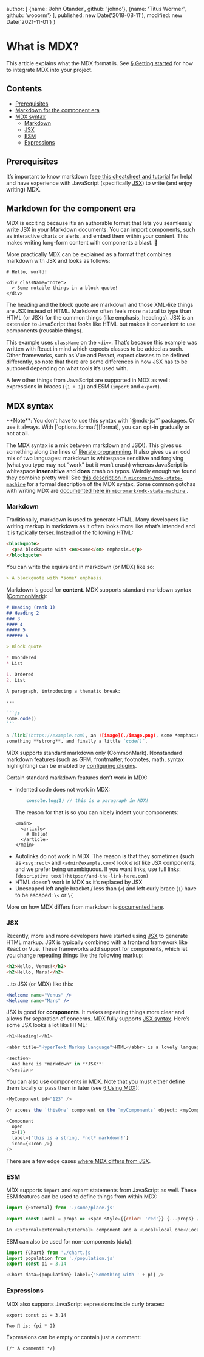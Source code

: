   author: [
    {name: 'John Otander', github: 'johno'},
    {name: 'Titus Wormer', github: 'wooorm'}
  ],
  published: new Date('2018-08-11'),
  modified: new Date('2021-11-01')
}

# What is MDX?

This article explains what the MDX format is.
See [§ Getting started][start] for how to integrate MDX into your project.

## Contents

*   [Prerequisites](#prerequisites)
*   [Markdown for the component era](#markdown-for-the-component-era)
*   [MDX syntax](#mdx-syntax)
    *   [Markdown](#markdown)
    *   [JSX](#jsx)
    *   [ESM](#esm)
    *   [Expressions](#expressions)

## Prerequisites

It’s important to know markdown
([see this cheatsheet and tutorial][commonmark-help] for help) and have
experience with JavaScript (specifically [JSX][jsx-spec]) to write (and enjoy
writing) MDX.

## Markdown for the component era

MDX is exciting because it’s an authorable format that lets you seamlessly write
JSX in your Markdown documents.
You can import components, such as interactive charts or alerts, and embed them
within your content.
This makes writing long-form content with components a blast.
🚀

More practically MDX can be explained as a format that combines markdown with
JSX and looks as follows:

```mdx
# Hello, world!

<div className="note">
  > Some notable things in a block quote!
</div>
```

The heading and the block quote are markdown and those XML-like things are JSX
instead of HTML.
Markdown often feels more natural to type than HTML (or JSX) for the common
things (like emphasis, headings).
JSX is an extension to JavaScript that *looks* like HTML but makes it convenient
to use components (reusable things).

This example uses `className` on the `<div>`.
That’s because this example was written with React in mind which expects classes
to be added as such.
Other frameworks, such as Vue and Preact, expect classes to be defined
differently, so note that there are some differences in how JSX has to be
authored depending on what tools it’s used with.

A few other things from JavaScript are supported in MDX as well: expressions in
braces (`{1 + 1}`) and ESM (`import` and `export`).

## MDX syntax

<Note type="info">
  **Note**:
  You don’t have to use this syntax with `@mdx-js/*` packages.
  Or use it always.
  With [`options.format`][format], you can opt-in gradually or not at all.
</Note>

The MDX syntax is a mix between markdown and JS(X).
This gives us something along the lines of [literate programming][lit].
It also gives us an odd mix of two languages: markdown is whitespace sensitive
and forgiving (what you type may not “work” but it won’t crash) whereas
JavaScript is whitespace **insensitive** and **does** crash on typos.
Weirdly enough we found they combine pretty well!
See [this description in
`micromark/mdx-state-machine`](https://github.com/micromark/mdx-state-machine#71-syntax)
for a formal description of the MDX syntax.
Some common gotchas with writing MDX are
[documented here in `micromark/mdx-state-machine`
](https://github.com/micromark/mdx-state-machine#74-common-mdx-gotchas).

### Markdown

Traditionally, markdown is used to generate HTML.
Many developers like writing markup in markdown as it often looks more like
what’s intended and it is typically terser.
Instead of the following HTML:

```html
<blockquote>
  <p>A blockquote with <em>some</em> emphasis.</p>
</blockquote>
```

You can write the equivalent in markdown (or MDX) like so:

```md
> A blockquote with *some* emphasis.
```

Markdown is good for **content**.
MDX supports standard markdown syntax ([CommonMark][]):

````md
# Heading (rank 1)
## Heading 2
### 3
#### 4
##### 5
###### 6

> Block quote

* Unordered
* List

1. Ordered
2. List

A paragraph, introducing a thematic break:

---

```js
some.code()
```

a [link](https://example.com), an ![image](./image.png), some *emphasis*,
something **strong**, and finally a little `code()`.
````

MDX supports standard markdown only (CommonMark).
Nonstandard markdown features (such as GFM, frontmatter, footnotes, math, syntax
highlighting) can be enabled by [configuring plugins][using-plugins].

Certain standard markdown features don’t work in MDX:

*   Indented code does not work in MDX:
    ```md
        console.log(1) // this is a paragraph in MDX!
    ```
    The reason for that is so you can nicely indent your components:
    ```mdx
    <main>
      <article>
        # Hello!
      </article>
    </main>
    ```
*   Autolinks do not work in MDX.
    The reason is that they sometimes (such as `<svg:rect>` and
    `<admin@example.com>`) look *a lot* like JSX components, and we prefer
    being unambiguous.
    If you want links, use full links:
    `[descriptive text](https://and-the-link-here.com)`
*   HTML doesn’t work in MDX as it’s replaced by JSX
*   Unescaped left angle bracket / less than (`<`) and left curly brace (`{`)
    have to be escaped: `\<` or `\{`

More on how MDX differs from markdown is
[documented here](https://github.com/micromark/mdx-state-machine#72-deviations-from-markdown).

### JSX

Recently, more and more developers have started using [JSX][] to generate HTML
markup.
JSX is typically combined with a frontend framework like React or Vue.
These frameworks add support for components, which let you change repeating
things like the following markup:

```html
<h2>Hello, Venus!</h2>
<h2>Hello, Mars!</h2>
```

…to JSX (or MDX) like this:

```jsx
<Welcome name="Venus" />
<Welcome name="Mars" />
```

JSX is good for **components**.
It makes repeating things more clear and allows for separation of concerns.
MDX fully supports [JSX syntax][jsx].
Here’s some JSX looks a lot like HTML:

```js
<h1>Heading!</h1>

<abbr title="HyperText Markup Language">HTML</abbr> is a lovely language.

<section>
  And here is *markdown* in **JSX**!
</section>
```

You can also use components in MDX.
Note that you must either define them locally or pass them in later
(see [§ Using MDX][use]):

```js
<MyComponent id="123" />

Or access the `thisOne` component on the `myComponents` object: <myComponents.thisOne />

<Component
  open
  x={1}
  label={'this is a string, *not* markdown!'}
  icon={<Icon />}
/>
```

There are a few edge cases
[where MDX differs from JSX](https://github.com/micromark/mdx-state-machine#73-deviations-from-jsx).

### ESM

MDX supports `import` and `export` statements from JavaScript as well.
These ESM features can be used to define things from within MDX:

```js
import {External} from './some/place.js'

export const Local = props => <span style={{color: 'red'}} {...props} />

An <External>external</External> component and a <Local>local one</Local>.
```

ESM can also be used for non-components (data):

```js
import {Chart} from './chart.js'
import population from './population.js'
export const pi = 3.14

<Chart data={population} label={'Something with ' + pi} />
```

### Expressions

MDX also supports JavaScript expressions inside curly braces:

```mdx
export const pi = 3.14

Two 🍰 is: {pi * 2}
```

Expressions can be empty or contain just a comment:

```mdx
{/* A comment! */}
```

[lit]: https://en.wikipedia.org/wiki/Literate_programming

[commonmark]: https://commonmark.org

[commonmark-help]: https://commonmark.org/help/

[jsx]: https://reactjs.org/docs/introducing-jsx.html

[jsx-spec]: https://facebook.github.io/jsx/

[format]: /packages/mdx/#optionsformat

[start]: /getting-started/

[use]: /using-mdx/

[using-plugins]: /extending-mdx/#using-plugins
